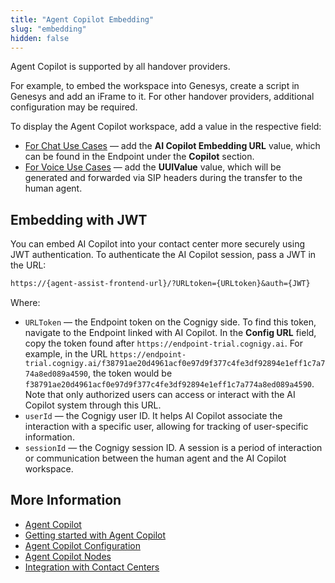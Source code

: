 ```yaml
---
title: "Agent Copilot Embedding"
slug: "embedding"
hidden: false
---
```


Agent Copilot is supported by all handover providers.

For example, to embed the workspace into Genesys, create a script in Genesys and add an iFrame to it. For other handover providers, additional configuration may be required.

To display the Agent Copilot workspace, add a value in the respective field:

- [For Chat Use Cases](/agent-copilot/chat) — add the **AI Copilot Embedding URL** value, which can be found in the Endpoint under the **Copilot** section.
- [For Voice Use Cases](/agent-copilot/voice/voice-overview) — add the **UUIValue** value, which will be generated and forwarded via SIP headers during the transfer to the human agent.

## Embedding with JWT

You can embed AI Copilot into your contact center more securely using JWT authentication. To authenticate the AI Copilot session, pass a JWT in the URL:

```txt
https://{agent-assist-frontend-url}/?URLtoken={URLtoken}&auth={JWT}
```

Where:

- `URLToken` — the Endpoint token on the Cognigy side. To find this token, navigate to the Endpoint linked with AI Copilot. In the **Config URL** field, copy the token found after `https://endpoint-trial.cognigy.ai`. For example, in the URL `https://endpoint-trial.cognigy.ai/f38791ae20d4961acf0e97d9f377c4fe3df92894e1eff1c7a774a8ed089a4590`, the token would be `f38791ae20d4961acf0e97d9f377c4fe3df92894e1eff1c7a774a8ed089a4590`. Note that only authorized users can access or interact with the AI Copilot system through this URL. 
- `userId` — the Cognigy user ID. It helps AI Copilot associate the interaction with a specific user, allowing for tracking of user-specific information.
- `sessionId` — the Cognigy session ID. A session is a period of interaction or communication between the human agent and the AI Copilot workspace.

## More Information

- [Agent Copilot](/agent-copilot/overview)
- [Getting started with Agent Copilot](/agent-copilot/getting-started)
- [Agent Copilot Configuration](/agent-copilot/configuration)
- [Agent Copilot Nodes](/ai/agents/develop/node-reference/agent-copilot/overview)
- [Integration with Contact Centers](/agent-copilot/contact-center-integration)
